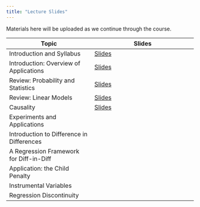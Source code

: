 ```yaml
---
title: "Lecture Slides"
---
```


Materials here will be uploaded as we continue through the course.

| Topic | Slides | 
| ----- | ------ |
| Introduction and Syllabus | [Slides](lectures/Intro-SyllabusOverview.qmd) |
| Introduction: Overview of Applications | [Slides](lectures/Intro-1-Applications.qmd) |
| Review: Probability and Statistics | [Slides](lectures/Intro-2-ProbabilityStats.qmd) |
| Review: Linear Models | [Slides](lectures/Intro-3-LinearModels.qmd) |
| Causality | [Slides](lectures/Causality.qmd) |
| Experiments and Applications | |
| Introduction to Difference in Differences | | 
| A Regression Framework for Diff-in-Diff | |
| Application: the Child Penalty | |
| Instrumental Variables | |
| Regression Discontinuity | |